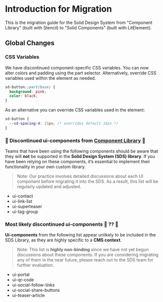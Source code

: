 
# Introduction for Migration

This is the migration guide for the Solid Design System from "Component Library" (built with Stencil) to "Solid Components" (built with LitElement).

## Global Changes

### CSS Variables

We have discontinued component-specific CSS variables. You can now alter colors and padding using the part selector. Alternatively, override CSS variables used within the element as needed.

```css
sd-button::part(base) {
  background: pink;
  color: black;
}
```

As an alternative you can override CSS variables used in the element:

```css
sd-button {
  --sd-spacing-4: 15px; /* overrides default 16px */
}
```

### 🚫 Discontinued ui-components from [Component Library](https://component-library.fe.union-investment.de/latest/storybook/index.html) 🚫

Teams that have been using the following components should be aware that they will **not** be supported in the **Solid Design System (SDS) library**. If you have been relying on these components, it’s essential to implement their functionality in your own custom library.

> Note: Our practice involves detailed discussions about each UI component before migrating it into the SDS. As a result, this list will be regularly updated and adjusted.

- ui-contact
- ui-link-list
- ui-superteaser
- ui-tag-group

### Most likely discontinued ui-components 🚫 ⁇ 🚫

**Ui-components** from the following list appear unlikely to be included in the SDS Library, as they are highly specific to a **CMS context**.

> Note: This list is **highly non-binding** since we have not yet begun discussions about these components. If you are considering migrating any of them in the near future, please reach out to the SDS team for further evaluation.

- ui-portal
- ui-qr-code
- ui-social-follow-links
- ui-social-share-buttons
- ui-teaser-article
